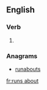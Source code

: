 ==English==

===Verb===
{{head|en|head=[[runs]] [[about]]}}

# {{en-third-person singular of|run about}}

===Anagrams===
* [[runabouts#English|runabouts]]

[[fr:runs about]]